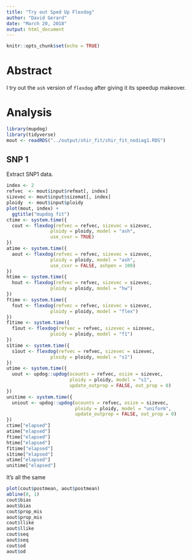 ```yaml
---
title: "Try out Sped Up Flexdog"
author: "David Gerard"
date: "March 20, 2018"
output: html_document
---
```


```r
knitr::opts_chunk$set(echo = TRUE)
```

# Abstract

I try out the `ash` version of `flexdog` after giving it its speedup makeover.

# Analysis
```r
library(mupdog)
library(tidyverse)
mout <- readRDS("../output/shir_fit/shir_fit_nodiag1.RDS")
```

## SNP 1

Extract SNP1 data.
```r
index <- 2
refvec  <- mout$input$refmat[, index]
sizevec <- mout$input$sizemat[, index]
ploidy  <- mout$input$ploidy
plot(mout, index) +
  ggtitle("mupdog fit")
ctime <- system.time({
  cout <- flexdog(refvec = refvec, sizevec = sizevec, 
                ploidy = ploidy, model = "ash", 
                use_cvxr = TRUE)
})
atime <- system.time({
  aout <- flexdog(refvec = refvec, sizevec = sizevec, 
                ploidy = ploidy, model = "ash", 
                use_cvxr = FALSE, ashpen = 100)
})
htime <- system.time({
  hout <- flexdog(refvec = refvec, sizevec = sizevec, 
                ploidy = ploidy, model = "hw")
})
ftime <- system.time({
  fout <- flexdog(refvec = refvec, sizevec = sizevec, 
                ploidy = ploidy, model = "flex")
})
f1time <- system.time({
  f1out <- flexdog(refvec = refvec, sizevec = sizevec, 
                ploidy = ploidy, model = "f1")
})
s1time <- system.time({
  s1out <- flexdog(refvec = refvec, sizevec = sizevec, 
                ploidy = ploidy, model = "s1")
})
utime <- system.time({
  uout <- updog::updog(ocounts = refvec, osize = sizevec, 
                       ploidy = ploidy, model = "s1", 
                       update_outprop = FALSE, out_prop = 0)
})
unitime <- system.time({
  uniout <- updog::updog(ocounts = refvec, osize = sizevec, 
                         ploidy = ploidy, model = "uniform", 
                         update_outprop = FALSE, out_prop = 0)
})
ctime["elapsed"]
atime["elapsed"]
ftime["elapsed"]
htime["elapsed"]
f1time["elapsed"]
s1time["elapsed"]
utime["elapsed"]
unitime["elapsed"]
```

It's all the same
```r
plot(cout$postmean, aout$postmean)
abline(0, 1)
cout$bias
aout$bias
cout$prop_mis
aout$prop_mis
cout$llike
aout$llike
cout$seq
aout$seq
cout$od
aout$od
```

